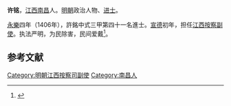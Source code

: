 '''许铭'''，[[江西|江西]][[南昌|南昌]]人。[[明朝|明朝]]政治人物、[[进士|进士]]。

[[永乐_(明朝)|永樂]]四年（1406年），許銘中式三甲第四十一名進士。[[宣德|宣德]]初年，担任[[江西按察副使|江西按察副使]]。执法严明，为民除害，民间爱戴<ref>{{cite book | language = zh-hans | author = 潘荣胜 | coauthors =  | title = 《明清进士录》 | url =  | date = 2006年 | location =  | publisher = [[中华书局|中华书局]] | id =  | isbn = 9787101043501 | pages = 28页 }}</ref>。

==参考文献==
<div class="references-small">
<references></references>
</div>

{{明朝人物小作品}}
{{永樂四年丙戌科殿試金榜}}

{{DEFAULTSORT:Xu許}}
[[Category:明朝江西按察司副使|Category:明朝江西按察司副使]]
[[Category:南昌人|Category:南昌人]]